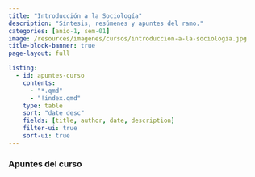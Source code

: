 ```yaml
---
title: "Introducción a la Sociología"
description: "Síntesis, resúmenes y apuntes del ramo."
categories: [anio-1, sem-01]
image: /resources/imagenes/cursos/introduccion-a-la-sociologia.jpg
title-block-banner: true
page-layout: full

listing:
  - id: apuntes-curso
    contents:
      - "*.qmd"
      - "!index.qmd"
    type: table
    sort: "date desc"
    fields: [title, author, date, description]
    filter-ui: true
    sort-ui: true
---
```


### Apuntes del curso
::: {#apuntes-curso}
:::
